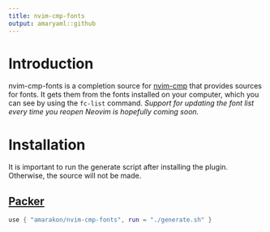 ```yaml
---
title: nvim-cmp-fonts
output: amaryaml::github
---
```


# Introduction

nvim-cmp-fonts is a completion source for
[nvim-cmp](https://github.com/hrsh7th/nvim-cmp) that provides sources for fonts.
It gets them from the fonts installed on your computer, which you can see by
using the `fc-list` command. *Support for updating the font list every time you
reopen Neovim is hopefully coming soon.*

# Installation

It is important to run the generate script after installing the plugin.
Otherwise, the source will not be made.

## [Packer](https://github.com/wbthomason/packer.nvim)

```lua
use { "amarakon/nvim-cmp-fonts", run = "./generate.sh" }
```

